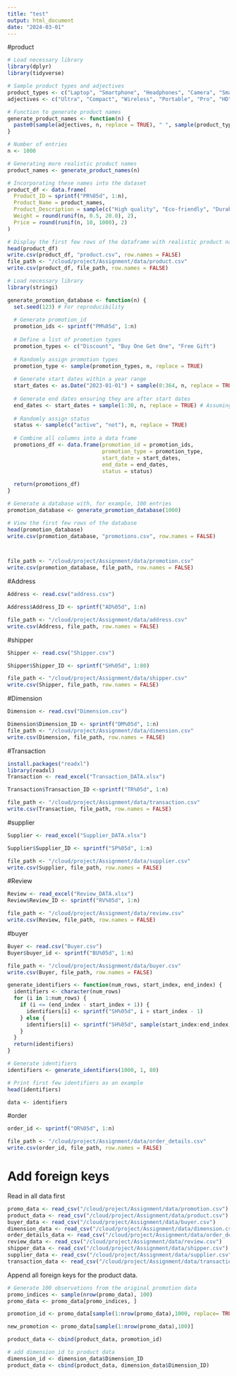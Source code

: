 ```yaml
---
title: "test"
output: html_document
date: "2024-03-01"
---
```

#product
```r

# Load necessary library
library(dplyr)
library(tidyverse)

# Sample product types and adjectives
product_types <- c("Laptop", "Smartphone", "Headphones", "Camera", "Smartwatch", "Tablet", "Printer", "Monitor", "Mouse", "Keyboard", "Recorder", "Console", "Nintendo", "Earbuds", "Drone", "VR Headset", "Smart Glasses", "Action Cam", "Fitness Tracker", "eReader", "Smart Speaker", "Router", "Power Bank", "Gaming Chair", "Desk Lamp", "External Hard Drive")
adjectives <- c("Ultra", "Compact", "Wireless", "Portable", "Pro", "HD", "Gaming", "Eco", "Mini", "Touch", "Lite", "SD", "SE", "Advanced", "Slim", "Rugged", "High-Speed", "Smart", "Heavy-Duty", "Ultra-Light", "Multi-Function", "Ergonomic", "High-Resolution", "AI-Powered", "Solar", "Waterproof", "Vintage", "Retro", "Sleek", "Noise-Cancelling","High-Performance", "Budget", "Premium", "Foldable", "Magnetic", "Dual-Screen")

# Function to generate product names
generate_product_names <- function(n) {
  paste0(sample(adjectives, n, replace = TRUE), " ", sample(product_types, n, replace = TRUE))
}

# Number of entries
n <- 1000

# Generating more realistic product names
product_names <- generate_product_names(n)

# Incorporating these names into the dataset
product_df <- data.frame(
  Product_ID = sprintf("PR%05d", 1:n),
  Product_Name = product_names,
  Product_Description = sample(c("High quality", "Eco-friendly", "Durable", "Compact design", "Innovative technology", "User-friendly", "Ergonomic", "Sleek and modern", "Versatile use", "Energy efficient"), n, replace = TRUE),
  Weight = round(runif(n, 0.5, 20.0), 2),
  Price = round(runif(n, 10, 1000), 2)
)

# Display the first few rows of the dataframe with realistic product names
head(product_df)
write.csv(product_df, "product.csv", row.names = FALSE)
file_path <- "/cloud/project/Assignment/data/product.csv"
write.csv(product_df, file_path, row.names = FALSE)
```

```r
# Load necessary library
library(stringi)

generate_promotion_database <- function(n) {
  set.seed(123) # For reproducibility
  
  # Generate promotion_id
  promotion_ids <- sprintf("PM%05d", 1:n)
  
  # Define a list of promotion types
  promotion_types <- c("Discount", "Buy One Get One", "Free Gift")
  
  # Randomly assign promotion types
  promotion_type <- sample(promotion_types, n, replace = TRUE)
  
  # Generate start dates within a year range
  start_dates <- as.Date("2023-01-01") + sample(0:364, n, replace = TRUE)
  
  # Generate end dates ensuring they are after start dates
  end_dates <- start_dates + sample(1:30, n, replace = TRUE) # Assuming promotions last between 1 to 30 days
  
  # Randomly assign status
  status <- sample(c("active", "not"), n, replace = TRUE)
  
  # Combine all columns into a data frame
  promotions_df <- data.frame(promotion_id = promotion_ids,
                              promotion_type = promotion_type,
                              start_date = start_dates,
                              end_date = end_dates,
                              status = status)
  
  return(promotions_df)
}

# Generate a database with, for example, 100 entries
promotion_database <- generate_promotion_database(1000)

# View the first few rows of the database
head(promotion_database)
write.csv(promotion_database, "promotions.csv", row.names = FALSE)



file_path <- "/cloud/project/Assignment/data/promotion.csv"
write.csv(promotion_database, file_path, row.names = FALSE)


```

#Address
```r
Address <- read.csv("address.csv")

Address$Address_ID <- sprintf("AD%05d", 1:n)

file_path <- "/cloud/project/Assignment/data/address.csv"
write.csv(Address, file_path, row.names = FALSE)
```

#shipper
```r
Shipper <- read.csv("Shipper.csv")

Shipper$Shipper_ID <- sprintf("SH%05d", 1:80)

file_path <- "/cloud/project/Assignment/data/shipper.csv"
write.csv(Shipper, file_path, row.names = FALSE)

```

#Dimension
```r
Dimension <- read.csv("Dimension.csv")

Dimension$Dimension_ID <- sprintf("DM%05d", 1:n)
file_path <- "/cloud/project/Assignment/data/dimension.csv"
write.csv(Dimension, file_path, row.names = FALSE)
```

#Transaction
```r
install.packages("readxl")
library(readxl)
Transaction <- read_excel("Transaction_DATA.xlsx")

Transaction$Transaction_ID <-sprintf("TR%05d", 1:n)

file_path <- "/cloud/project/Assignment/data/transaction.csv"
write.csv(Transaction, file_path, row.names = FALSE)
```

#supplier
```r
Supplier <- read_excel("Supplier_DATA.xlsx")

Supplier$Supplier_ID <- sprintf("SP%05d", 1:n)

file_path <- "/cloud/project/Assignment/data/supplier.csv"
write.csv(Supplier, file_path, row.names = FALSE)

```

#Review
```r
Review <- read_excel("Review_DATA.xlsx")
Review$Review_ID <- sprintf("RV%05d", 1:n)

file_path <- "/cloud/project/Assignment/data/review.csv"
write.csv(Review, file_path, row.names = FALSE)
```

#buyer
```r
Buyer <- read.csv("Buyer.csv")
Buyer$buyer_id <- sprintf("BU%05d", 1:n)

file_path <- "/cloud/project/Assignment/data/buyer.csv"
write.csv(Buyer, file_path, row.names = FALSE)
```

```r
generate_identifiers <- function(num_rows, start_index, end_index) {
  identifiers <- character(num_rows)
  for (i in 1:num_rows) {
    if (i <= (end_index - start_index + 1)) {
      identifiers[i] <- sprintf("SH%05d", i + start_index - 1)
    } else {
      identifiers[i] <- sprintf("SH%05d", sample(start_index:end_index, 1))
    }
  }
  return(identifiers)
}

# Generate identifiers
identifiers <- generate_identifiers(1000, 1, 80)

# Print first few identifiers as an example
head(identifiers)

data <- identifiers
```


#order
```r
order_id <- sprintf("OR%05d", 1:n)

file_path <- "/cloud/project/Assignment/data/order_details.csv"
write.csv(order_id, file_path, row.names = FALSE)
```

# Add foreign keys

Read in all data first
```r
promo_data <- read_csv("/cloud/project/Assignment/data/promotion.csv")
product_data <- read_csv("/cloud/project/Assignment/data/product.csv")
buyer_data <- read_csv("/cloud/project/Assignment/data/buyer.csv")
dimension_data <- read_csv("/cloud/project/Assignment/data/dimension.csv")
order_details_data <- read_csv("/cloud/project/Assignment/data/order_details.csv")
review_data <- read_csv("/cloud/project/Assignment/data/review.csv")
shipper_data <- read_csv("/cloud/project/Assignment/data/shipper.csv")
supplier_data <- read_csv("/cloud/project/Assignment/data/supplier.csv")
transaction_data <- read_csv("/cloud/project/Assignment/data/transaction.csv")
```

Append all foreign keys for the product data.
```r
# Generate 100 observations from the original promotion data
promo_indices <- sample(nrow(promo_data), 100)
promo_data <- promo_data[promo_indices, ]

promotion_id <- promo_data[sample(1:nrow(promo_data),1000, replace= TRUE),1]

new_promotion <- promo_data[sample(1:nrow(promo_data),100)]

product_data <- cbind(product_data, promotion_id)

# add dimension_id to product data
dimension_id <- dimension_data$Dimension_ID
product_data <- cbind(product_data, dimension_data$Dimension_ID)

```

